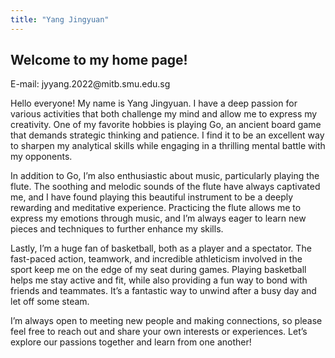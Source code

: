 ```yaml
---
title: "Yang Jingyuan"
---
```


## Welcome to my home page!

E-mail: jyyang.2022\@mitb.smu.edu.sg

Hello everyone! My name is Yang Jingyuan. I have a deep passion for various activities that both challenge my mind and allow me to express my creativity. One of my favorite hobbies is playing Go, an ancient board game that demands strategic thinking and patience. I find it to be an excellent way to sharpen my analytical skills while engaging in a thrilling mental battle with my opponents.

In addition to Go, I'm also enthusiastic about music, particularly playing the flute. The soothing and melodic sounds of the flute have always captivated me, and I have found playing this beautiful instrument to be a deeply rewarding and meditative experience. Practicing the flute allows me to express my emotions through music, and I'm always eager to learn new pieces and techniques to further enhance my skills.

Lastly, I'm a huge fan of basketball, both as a player and a spectator. The fast-paced action, teamwork, and incredible athleticism involved in the sport keep me on the edge of my seat during games. Playing basketball helps me stay active and fit, while also providing a fun way to bond with friends and teammates. It's a fantastic way to unwind after a busy day and let off some steam.

I'm always open to meeting new people and making connections, so please feel free to reach out and share your own interests or experiences. Let's explore our passions together and learn from one another!
